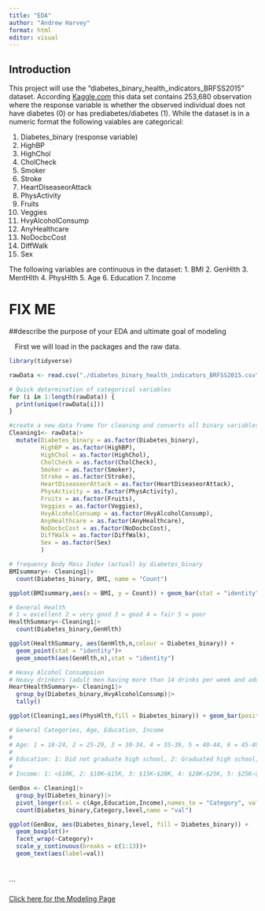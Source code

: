 ```yaml
---
title: "EDA"
author: "Andrew Harvey"
format: html
editor: visual
---
```


## Introduction

This project will use the "diabetes_binary_health_indicators_BRFSS2015" dataset. According [Kaggle.com](https://www.kaggle.com/datasets/alexteboul/diabetes-health-indicators-dataset/data) this data set contains 253,680 observation where the response variable is whether the observed individual does not have diabetes (0) or has prediabetes/diabetes (1). While the dataset is in a numeric format the following vaiables are categorical:

1. Diabetes_binary (response variable)
2. HighBP
3. HighChol
4. CholCheck
5. Smoker
6. Stroke
7. HeartDiseaseorAttack
8. PhysActivity
9. Fruits
10. Veggies
11. HvyAlcoholConsump
12. AnyHealthcare
13. NoDocbcCost
14. DiffWalk
15. Sex

The following variables are continuous in the dataset:
1. BMI
2. GenHlth
3. MentHlth
4. PhysHlth
5. Age
6. Education
7. Income

# FIX ME
##describe the purpose of your EDA and ultimate goal of modeling

|    First we will load in the packages and the raw data.

```r
library(tidyverse)
```

```r
rawData <- read.csv("./diabetes_binary_health_indicators_BRFSS2015.csv")

# Quick determination of categorical variables
for (i in 1:length(rawData)) {
  print(unique(rawData[i]))
}
```

```r
#create a new data frame for cleaning and converts all binary variables into factors
Cleaning1<- rawData|>
  mutate(Diabetes_binary = as.factor(Diabetes_binary),
         HighBP = as.factor(HighBP),
         HighChol = as.factor(HighChol),
         CholCheck = as.factor(CholCheck),
         Smoker = as.factor(Smoker),
         Stroke = as.factor(Stroke),
         HeartDiseaseorAttack = as.factor(HeartDiseaseorAttack),
         PhysActivity = as.factor(PhysActivity),
         Fruits = as.factor(Fruits),
         Veggies = as.factor(Veggies),
         HvyAlcoholConsump = as.factor(HvyAlcoholConsump),
         AnyHealthcare = as.factor(AnyHealthcare),
         NoDocbcCost = as.factor(NoDocbcCost),
         DiffWalk = as.factor(DiffWalk),
         Sex = as.factor(Sex)
         )

```


```r
# frequency Body Mass Index (actual) by diabetes_binary
BMIsummary<- Cleaning1|>
  count(Diabetes_binary, BMI, name = "Count")

ggplot(BMIsummary,aes(x = BMI, y = Count)) + geom_bar(stat = "identity",position = "dodge", aes(fill = Diabetes_binary))+ facet_wrap(~Diabetes_binary) 

# General Health  
# 1 = excellent 2 = very good 3 = good 4 = fair 5 = poor
HealthSummary<-Cleaning1|>
  count(Diabetes_binary,GenHlth)

ggplot(HealthSummary, aes(GenHlth,n,colour = Diabetes_binary)) +
  geom_point(stat = "identity")+
  geom_smooth(aes(GenHlth,n),stat = "identity")

# Heavy Alcohol Consumpsion 
# Heavy drinkers (adult men having more than 14 drinks per week and adult women having more than 7 drinks per week)
HeartHealthSummary<- Cleaning1|>
  group_by(Diabetes_binary,HvyAlcoholConsump)|>
  tally()

ggplot(Cleaning1,aes(PhysHlth,fill = Diabetes_binary)) + geom_bar(position = "dodge")

# General Categories, Age, Education, Income
#
# Age: 1 = 18-24, 2 = 25-29, 3 = 30-34, 4 = 35-39, 5 = 40-44, 6 = 45-49, 7 = 50-54, 8 = 55-59, 9 = 60-64, 10 = 65-69, 11 = 70-74, 12 = 75-79, 13 = 80 or older
# 
# Education: 1: Did not graduate high school, 2: Graduated high school, 3: Attended college, 4: Graduated college
# 
# Income: 1: <$10K, 2: $10K–$15K, 3: $15K–$20K, 4: $20K–$25K, 5: $25K–$35K, 6: $35K–$50K, 7: $50K–$75K, 8: >$75K

GenBox <- Cleaning1|>
  group_by(Diabetes_binary)|>
  pivot_longer(col = c(Age,Education,Income),names_to = "Category", values_to = "level")|>
  count(Diabetes_binary,Category,level,name = "val")

ggplot(GenBox, aes(Diabetes_binary,level, fill = Diabetes_binary)) +
  geom_boxplot()+
  facet_wrap(~Category)+
  scale_y_continuous(breaks = c(1:13))+
  geom_text(aes(label=val))
  
  
```


```


[Click here for the Modeling Page](Modeling.html)